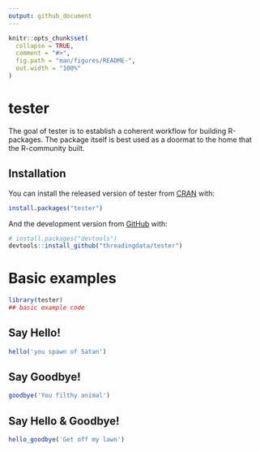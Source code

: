 ```yaml
---
output: github_document
---
```


<!-- README.md is generated from README.Rmd. Please edit that file -->

```r
knitr::opts_chunk$set(
  collapse = TRUE,
  comment = "#>",
  fig.path = "man/figures/README-",
  out.width = "100%"
)
```

# tester

<!-- badges: start -->
<!-- badges: end -->

The goal of tester is to establish a coherent workflow for building R-packages.  The package itself is best used as a doormat to the home that the R-community built.

## Installation

You can install the released version of tester from [CRAN](https://CRAN.R-project.org) with:

``` r
install.packages("tester")
```

And the development version from [GitHub](https://github.com/) with:

``` r
# install.packages("devtools")
devtools::install_github("threadingdata/tester")
```

# Basic examples

```r
library(tester)
## basic example code
```

## Say Hello!

```r
hello('you spawn of Satan')
```

## Say Goodbye!

```r
goodbye('You filthy animal')
```

## Say Hello & Goodbye!

```r
hello_goodbye('Get off my lawn')
```
